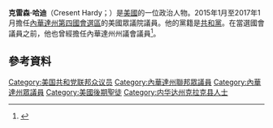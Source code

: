 '''克雷森·哈迪'''（Cresent Hardy；{{bd|1957年|6月23日}}）是[[美國|美國]]的一位政治人物。2015年1月至2017年1月擔任[[內華達州第四國會選區|內華達州第四國會選區]]的美國眾議院議員。他的黨籍是[[共和黨_(美國)|共和黨]]。在當選國會議員之前，他也曾經擔任內華達州州議會議員<ref>{{cite web |url=http://www.lasvegassun.com/news/2010/nov/03/gop-wins-rural-district-20-race-knocks-out-boulder/ |title=GOP wins rural District 20 race, knocks out Boulder City’s Goya – Las Vegas Sun News |publisher=Lasvegassun.com |date=November 3, 2010 |accessdate=October 24, 2013 |archive-date=2018-10-25 |archive-url=https://web.archive.org/web/20181025070947/https://lasvegassun.com/news/2010/nov/03/gop-wins-rural-district-20-race-knocks-out-boulder/ |dead-url=no }}</ref>。
== 參考資料 ==
{{reflist}}

{{US-poli-bio-stub}}
{{normdaten}}
{{DEFAULTSORT:hardy}}
[[Category:美国共和党联邦众议员|Category:美国共和党联邦众议员]]
[[Category:內華達州聯邦眾議員|Category:內華達州聯邦眾議員]]
[[Category:內華達州眾議員|Category:內華達州眾議員]]
[[Category:美國後期聖徒|Category:美國後期聖徒]]
[[Category:内华达州克拉克县人士|Category:内华达州克拉克县人士]]